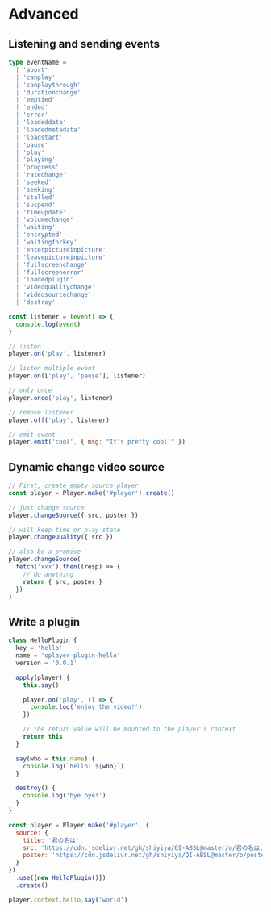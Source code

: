 # Advanced

## Listening and sending events

```ts
type eventName =
  | 'abort'
  | 'canplay'
  | 'canplaythrough'
  | 'durationchange'
  | 'emptied'
  | 'ended'
  | 'error'
  | 'loadeddata'
  | 'loadedmetadata'
  | 'loadstart'
  | 'pause'
  | 'play'
  | 'playing'
  | 'progress'
  | 'ratechange'
  | 'seeked'
  | 'seeking'
  | 'stalled'
  | 'suspend'
  | 'timeupdate'
  | 'volumechange'
  | 'waiting'
  | 'encrypted'
  | 'waitingforkey'
  | 'enterpictureinpicture'
  | 'leavepictureinpicture'
  | 'fullscreenchange'
  | 'fullscreenerror'
  | 'loadedplugin'
  | 'videoqualitychange'
  | 'videosourcechange'
  | 'destroy'
```

```js
const listener = (event) => {
  console.log(event)
}

// listen
player.on('play', listener)

// listen multiple event
player.on(['play', 'pause'], listener)

// only once
player.once('play', listener)

// remove listener
player.off('play', listener)

// emit event
player.emit('cool', { msg: "It's pretty cool!" })
```

## Dynamic change video source

```js
// First, create empty source player
const player = Player.make('#player').create()

// just change source
player.changeSource({ src, poster })

// will keep time or play state
player.changeQuality({ src })

// also be a promise
player.changeSource(
  fetch('xxx').then((resp) => {
    // do anything
    return { src, poster }
  })
)
```

## Write a plugin

```js
class HelloPlugin {
  key = 'hello'
  name = 'oplayer-plugin-hello'
  version = '0.0.1'

  apply(player) {
    this.say()

    player.on('play', () => {
      console.log('enjoy the video!')
    })

    // The return value will be mounted to the player's context
    return this
  }

  say(who = this.name) {
    console.log(`hello! ${who}`)
  }

  destroy() {
    console.log('bye bye!')
  }
}

const player = Player.make('#player', {
  source: {
    title: '君の名は',
    src: 'https://cdn.jsdelivr.net/gh/shiyiya/QI-ABSL@master/o/君の名は.mp4',
    poster: 'https://cdn.jsdelivr.net/gh/shiyiya/QI-ABSL@master/o/poster.png'
  }
})
  .use([new HelloPlugin()])
  .create()

player.context.hello.say('world')
```
